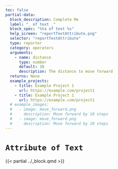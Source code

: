 ```yaml
---
toc: false
partial-data:
  block_description: Complete Me
  label: "_ of text _"
  block_spec: "%ta of text %s"
  help_screen: "reportTextAttribute.png"
  selector: "reportTextAttribute"
  type: reporter
  category: operators
  arguments:
    - name: distance
      type: number
      default: 10
      description: The distance to move forward
  returns: None
  example_projects:
    - title: Example Project 1
      url: https://example.com/project1
    - title: Example Project 1
      url: https://example.com/project1
  # example_images:
  #   - image: move_forward.png
  #     description: Move forward by 10 steps
  #   - image: move_forward.png
  #     description: Move forward by 10 steps
---
```


# `Attribute of Text` { .unnumbered }

{{< partial ../_block.qmd >}}
